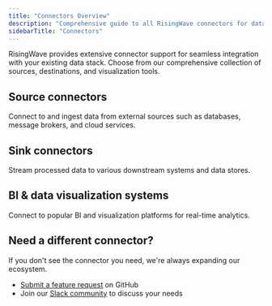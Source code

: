 ```yaml
---
title: "Connectors Overview"
description: "Comprehensive guide to all RisingWave connectors for data sources, destinations, and visualization tools"
sidebarTitle: "Connectors"
---
```

RisingWave provides extensive connector support for seamless integration with your existing data stack. Choose from our comprehensive collection of sources, destinations, and visualization tools.

## Source connectors

Connect to and ingest data from external sources such as databases, message brokers, and cloud services.

<CardGroup cols={4}>
  
  <Card 
    title="Apache Kafka" 
    icon="message" 
    href="/integrations/sources/kafka" 
    iconType="solid"
  />
  
  <Card 
    title="Apache Iceberg" 
    icon="database"
    href="/ingestion/sources/iceberg" 
    iconType="solid"
  />
  
  <Card 
    title="PostgreSQL CDC" 
    icon="database" 
    href="/integrations/sources/postgresql-cdc" 
    iconType="solid"
  />
  
  <Card 
    title="MySQL CDC" 
    icon="database" 
    href="/integrations/sources/mysql-cdc" 
    iconType="solid"
  />
  
  <Card 
    title="MongoDB CDC" 
    icon="database" 
    href="/integrations/sources/mongodb-cdc" 
    iconType="solid"
  />
  
  <Card 
    title="SQL Server CDC (Premium)" 
    icon="database" 
    href="/integrations/sources/sql-server-cdc" 
    iconType="solid"
  />
  
  <Card 
    title="PostgreSQL Tables" 
    icon="database" 
    href="/integrations/sources/postgresql-table" 
    iconType="solid"
  />
  
  <Card 
    title="MySQL Tables" 
    icon="database" 
    href="/integrations/sources/mysql-table" 
    iconType="solid"
  />
  
  <Card 
    title="Apache Pulsar" 
    icon="message" 
    href="/integrations/sources/pulsar" 
    iconType="solid"
  />
  
  <Card 
    title="Redpanda" 
    icon="message" 
    href="/integrations/sources/redpanda" 
    iconType="solid"
  />
  
  <Card 
    title="AWS Kinesis" 
    icon="message" 
    href="/integrations/sources/kinesis" 
    iconType="solid"
  />
  
  <Card 
    title="Google Pub/Sub" 
    icon="message" 
    href="/integrations/sources/google-pub-sub" 
    iconType="solid"
  />
  
  <Card 
    title="NATS JetStream" 
    icon="message" 
    href="/integrations/sources/nats-jetstream" 
    iconType="solid"
  />
  
  <Card 
    title="MQTT" 
    icon="signal" 
    href="/integrations/sources/mqtt" 
    iconType="solid"
  />
  
  <Card 
    title="AWS S3" 
    icon="cloud" 
    href="/integrations/sources/s3" 
    iconType="solid"
  />
  
  <Card 
    title="Google Cloud Storage" 
    icon="cloud" 
    href="/integrations/sources/google-cloud-storage" 
    iconType="solid"
  />
  
  <Card 
    title="Azure Blob" 
    icon="cloud" 
    href="/integrations/sources/azure-blob" 
    iconType="solid"
  />
  
  <Card 
    title="Webhooks" 
    icon="link" 
    href="/integrations/sources/webhook" 
    iconType="solid"
  />
  
  <Card 
    title="Load Generator" 
    icon="truck-ramp-box" 
    href="/ingestion/advanced/generate-test-data" 
    iconType="solid"
  />
</CardGroup>

## Sink connectors

Stream processed data to various downstream systems and data stores.

<CardGroup cols={4}>
  <Card 
    title="Apache Iceberg" 
    icon="database" 
    href="/integrations/destinations/apache-iceberg" 
    iconType="solid"
  />
  
  <Card 
    title="PostgreSQL" 
    icon="database" 
    href="/integrations/destinations/postgresql" 
    iconType="solid"
  />
  
  <Card 
    title="Snowflake (Premium)"
    icon="database" 
    href="/integrations/destinations/snowflake" 
  />
  
  <Card 
    title="Redis" 
    icon="database" 
    href="/integrations/destinations/redis" 
    iconType="solid"
  />
  
  <Card 
    title="BigQuery (Premium)" 
    icon="database" 
    href="/integrations/destinations/bigquery" 
    iconType="solid"
  />
  
  <Card 
    title="ClickHouse" 
    icon="database" 
    href="/integrations/destinations/clickhouse" 
    iconType="solid"
  />
  
  <Card 
    title="MySQL" 
    icon="database" 
    href="/integrations/destinations/mysql" 
    iconType="solid"
  />
  
  <Card 
    title="Elasticsearch" 
    icon="database"
    href="/integrations/destinations/elasticsearch"
    iconType="solid"
  />
  
  <Card 
    title="Delta Lake" 
    icon="database" 
    href="/integrations/destinations/delta-lake" 
    iconType="solid"
  />
  
  <Card 
    title="AWS S3" 
    icon="cloud" 
    href="/integrations/destinations/aws-s3" 
    iconType="solid"
  />
  
  <Card 
    title="Azure Blob" 
    icon="cloud" 
    href="/integrations/destinations/azure-blob" 
    iconType="solid"
  />
  
  <Card 
    title="Apache Pulsar" 
    icon="message" 
    href="/integrations/destinations/apache-pulsar" 
    iconType="solid"
  />
  
  <Card 
    title="AWS Kinesis" 
    icon="message" 
    href="/integrations/destinations/aws-kinesis" 
    iconType="solid"
  />
  
  <Card 
    title="NATS" 
    icon="message" 
    href="/integrations/destinations/nats-and-nats-jetstream" 
    iconType="solid"
  />
  
  <Card 
    title="Google Pub/Sub" 
    icon="message" 
    href="/integrations/destinations/google-pub-sub" 
    iconType="solid"
  />
  
  <Card 
    title="MQTT" 
    icon="signal" 
    href="/integrations/destinations/mqtt" 
    iconType="solid"
  />
  
  <Card 
    title="MongoDB" 
    icon="database" 
    href="/integrations/destinations/mongodb" 
    iconType="solid"
  />
  
  <Card 
    title="Amazon DynamoDB (Premium)" 
    icon="database" 
    href="/integrations/destinations/amazon-dynamodb" 
    iconType="solid"
  />
  
  <Card 
    title="SQL Server (Premium)" 
    icon="database" 
    href="/integrations/destinations/sql-server" 
    iconType="solid"
  />
  
  <Card 
    title="Supabase" 
    icon="database" 
    href="/integrations/destinations/supabase" 
    iconType="solid"
  />
  
  <Card 
    title="TiDB" 
    icon="database" 
    href="/integrations/destinations/tidb" 
    iconType="solid"
  />
  
  <Card 
    title="CockroachDB" 
    icon="database" 
    href="/integrations/destinations/cockroachdb" 
    iconType="solid"
  />
  
  <Card 
    title="Cassandra or ScyllaDB" 
    icon="database" 
    href="/integrations/destinations/cassandra-or-scylladb" 
    iconType="solid"
  />
  
  <Card 
    title="Apache Doris" 
    icon="database" 
    href="/integrations/destinations/apache-doris" 
    iconType="solid"
  />
  
  <Card 
    title="StarRocks" 
    icon="database" 
    href="/integrations/destinations/starrocks" 
    iconType="solid"
  />
  
  <Card 
    title="OpenSearch" 
    icon="database" 
    href="/integrations/destinations/opensearch" 
    iconType="solid"
  />
  
  <Card 
    title="Google Cloud Storage" 
    icon="cloud" 
    href="/integrations/destinations/google-cloud-storage" 
    iconType="solid"
  />
  
  <Card 
    title="WebHDFS" 
    icon="cloud" 
    href="/integrations/destinations/webhdfs" 
    iconType="solid"
  />
</CardGroup>

## BI & data visualization systems

Connect to popular BI and visualization platforms for real-time analytics.

<CardGroup cols={4}>
  <Card 
    title="Grafana" 
    icon="chart-line" 
    href="/integrations/visualization/grafana" 
    iconType="solid"
  />
  
  <Card 
    title="Metabase" 
    icon="chart-bar" 
    href="/integrations/visualization/metabase" 
    iconType="solid"
  />
  
  <Card 
    title="Looker" 
    icon="eye" 
    href="/integrations/visualization/looker" 
    iconType="solid"
  />
  
  <Card 
    title="Superset" 
    icon="chart-pie" 
    href="/integrations/visualization/superset" 
    iconType="solid"
  />
  
  <Card 
    title="DBeaver" 
    icon="database" 
    href="/integrations/visualization/dbeaver" 
    iconType="solid"
  />
  
  <Card 
    title="Bytebase" 
    icon="database" 
    href="/integrations/visualization/bytebase" 
    iconType="solid"
  />
</CardGroup>

## Need a different connector?

If you don't see the connector you need, we're always expanding our ecosystem. 

* [Submit a feature request](https://github.com/risingwavelabs/risingwave/issues/new?assignees=&labels=type%2Ffeature&template=feature%5Frequest.yml) on GitHub
* Join our [Slack community](https://risingwave.com/slack) to discuss your needs
